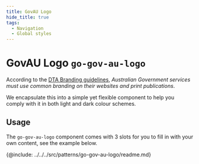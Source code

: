```yaml
---
title: GovAU Logo
hide_title: true
tags:
  - Navigation
  - Global styles
---
```



# GovAU Logo <span className="text-size-0">`go-gov-au-logo`</span>

<!-- Description -->

According to the [DTA Branding guidelines](https://www.dta.gov.au/help-and-advice/guides-and-tools/requirements-australian-government-websites/branding), _Australian Government services must use common branding on their websites and print publications_.

We encapsulate this into a simple yet flexible component to help you comply with it in both light and dark colour schemes.

<!-- Demos, tips, variations, use cases -->

## Usage

The `go-gov-au-logo` component comes with 3 slots for you to fill in with your own content, see the example below.

<Demo code={demoSource} />

<!-- API -->

{@include: ../../../src/patterns/go-gov-au-logo/readme.md}
